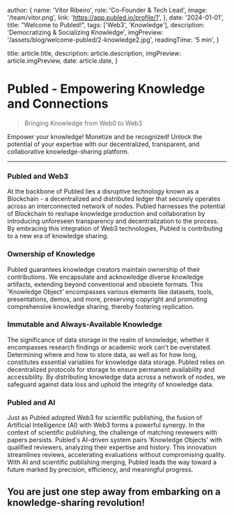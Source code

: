 


  author: {
    name: 'Vítor Ribeiro',
    role: 'Co-Founder & Tech Lead', 
    image: '/team/vitor.png',
    link: 'https://app.publed.io/profile/1',
  },
  date: '2024-01-01',
  title: "Welcome to Publed!",
  tags: ['Web3', 'Knowledge'],
  description:
    'Democratizing & Socializing Knowledge',
  imgPreview: '/assets/blog/welcome-publed/2-knowledge2.jpg',
  readingTime: '5 min',
}

  title: article.title,
  description: article.description,
  imgPreview: article.imgPreview,
  date: article.date,
}


# Publed - Empowering Knowledge and Connections

> Bringing Knowledge from Web0 to Web3

Empower your knowledge! Monetize and be recognized! Unlock the potential of your expertise with our decentralized, transparent, and collaborative knowledge-sharing platform.

---

### Publed and Web3

At the backbone of Publed lies a disruptive technology known as a Blockchain - a decentralized and distributed ledger that securely operates across an interconnected network of nodes. Publed harnesses the potential of Blockchain to reshape knowledge production and collaboration by introducing unforeseen transparency and decentralization to the process. By embracing this integration of Web3 technologies, Publed is contributing to a new era of knowledge sharing.

### Ownership of Knowledge

Publed guarantees knowledge creators maintain ownership of their contributions. We encapsulate and acknowledge diverse knowledge artifacts, extending beyond conventional and obsolete formats. This 'Knowledge Object' encompasses various elements like datasets, tools, presentations, demos, and more, preserving copyright and promoting comprehensive knowledge sharing, thereby fostering replication.

### Immutable and Always-Available Knowledge

The significance of data storage in the realm of knowledge, whether it encompasses research findings or academic work can't be overstated. Determining where and how to store data, as well as for how long, constitutes essential variables for knowledge data storage. Publed relies on decentralized protocols for storage to ensure permanent availability and accessibility. By distributing knowledge data across a network of nodes, we safeguard against data loss and uphold the integrity of knowledge data.

### Publed and AI

Just as Publed adopted Web3 for scientific publishing, the fusion of Artificial Intelligence (AI) with Web3 forms a powerful synergy. In the context of scientific publishing, the challenge of matching reviewers with papers persists. Publed's AI-driven system pairs 'Knowledge Objects' with qualified reviewers, analyzing their expertise and history. This innovation streamlines reviews, accelerating evaluations without compromising quality. With AI and scientific publishing merging, Publed leads the way toward a future marked by precision, efficiency, and meaningful progress.

## You are just one step away from embarking on a knowledge-sharing revolution!
